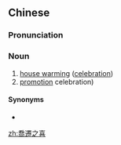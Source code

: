 {{also|乔迁之喜}}
==Chinese==
{{zh-forms|s=乔迁之喜|type=211}}

===Pronunciation===
{{zh-pron
|m=qiáoqiānzhīxǐ
|c=kiu4 cin1 zi1 hei2
|cat=n
}}

===Noun===
{{zh-noun}}

# [[house warming]] ([[celebration]])
# [[promotion]] celebration)

====Synonyms====
* {{zh-l|喬遷宴}}

[[zh:喬遷之喜]]